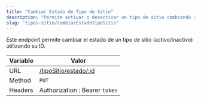 ```yaml
---
title: "Cambiar Estado de Tipo de Sitio"
description: "Permite activar o desactivar un tipo de sitio cambiando su estado."
slug: "tipos-sitio/cambiarEstadoTipoSitio"
---
```


Este endpoint permite cambiar el estado de un tipo de sitio (activo/inactivo) utilizando su ID.

| Variable | Valor                                          |
| -------- | ---------------------------------------------- |
| URL      | [/tipoSitio/estado/:id](/tipoSitio/estado/:id) |
| Method   | `PUT`                                          |
| Headers  | Authorization : Bearer `token`                 |
